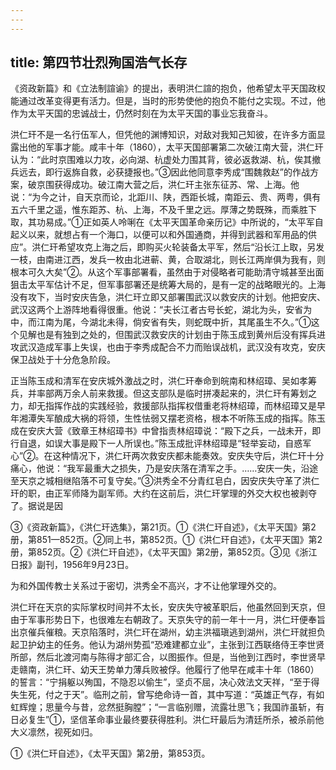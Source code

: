 ```yaml
---
---
---
```

title: 第四节壮烈殉国浩气长存
---



《资政新篇》和《立法制諠谕》的提出，表明洪仁諠的抱负，他希望太平天国政权能通过改革变得更有活力。但是，当时的形势使他的抱负不能付之实现。不过，他作为太平天国的忠诚战士，仍然时刻在为太平天国的事业忘我奋斗。

洪仁玕不是一名行伍军人，但凭他的渊博知识，对敌对我知己知彼，在许多方面显露出他的军事才能。咸丰十年（1860），太平天国部署第二次破江南大营，洪仁玕认为：“此时京围难以力攻，必向湖、杭虚处力围其背，彼必返救湖、杭，俟其撤兵远去，即行返旆自救，必获捷报也。”③因此他同意李秀成“围魏救赵”的作战方案，破京围获得成功。破江南大营之后，洪仁玕主张东征苏、常、上海。他说：“为今之计，自天京而论，北距川、陕，西距长城，南距云、贵、两粤，俱有五六千里之遥，惟东距苏、杭、上海，不及千里之远。厚薄之势既殊，而乘胜下取，其功易成。”①正如英人呤唎在《太平天国革命亲历记》中所说的，“太平军自起义以来，就想占有一个海口，以便可以和外国通商，并得到武器和军用品的供应”。洪仁玕希望攻克上海之后，即购买火轮装备太平军，然后“沿长江上取，另发一枝，由南进江西，发兵一枚由北进蕲、黄，合取湖北，则长江两岸俱为我有，则根本可久大矣”②。从这个军事部署看，虽然由于对侵略者可能助清守城甚至出面狙击太平军估计不足，但军事部署还是统筹大局的，是有一定的战略眼光的。上海没有攻下，当时安庆告急，洪仁玕立即又部署围武汉以救安庆的计划。他把安庆、武汉这两个上游阵地看得很重。他说：“夫长江者古号长蛇，湖北为头，安省为中，而江南为尾，今湖北未得，倘安省有失，则蛇既中折，其尾虽生不久。”①这个见解也是有独到之处的，但围武汉救安庆的计划由于陈玉成到黄州后没有挥兵进攻武汉造成军事上失误，也由于李秀成配合不力而贻误战机，武汉没有攻克，安庆保卫战处于十分危急阶段。

正当陈玉成和清军在安庆城外激战之时，洪仁玕奉命到皖南和林绍璋、吴如孝筹兵，并率部两万余人前来救援。但这支部队是临时拼凑起来的，洪仁玕有筹划之力，却无指挥作战的实践经验，救援部队指挥权借重老将林绍璋，而林绍璋又是早年湘潭失军酿成大祸的将领，生性怯弱又摆老资格，根本不听陈玉成的指挥。陈玉成在安庆大营《致章王林绍璋书》中曾指责林绍璋说：“殿下之兵，一战未开，即行自退，如误大事是殿下一人所误也。”陈玉成批评林绍璋是“轻举妄动，自惑军心”②。在这种情况下，洪仁玕两次救安庆都未能奏效。安庆失守后，洪仁玕十分痛心，他说：“我军最重大之损失，乃是安庆落在清军之手。……安庆一失，沿途至天京之城相继陷落不可复守矣。”③洪秀全不分青红皂白，因安庆失守革了洪仁玕的职，由正军师降为副军师。大约在这前后，洪仁玕掌理的外交大权也被剥夺了。据说是因

③《资政新篇》，《洪仁玕选集》，第21页。①《洪仁玕自述》，《太平天国》第2册，第851—852页。②同上书，第852页。①《洪仁玕自述》，《太平天国》第2册，第852页。②《洪仁玕自述》，《太平天国》第2册，第852页。③见《浙江日报》副刊，1956年9月23日。

为和外国传教士关系过于密切，洪秀全不高兴，才不让他掌理外交的。

洪仁玕在天京的实际掌权时间并不太长，安庆失守被革职后，他虽然回到天京，但由于军事形势日下，也很难左右朝政了。天京失守的前一年十一月，洪仁玕便奉旨出京催兵催粮。天京陷落时，洪仁玕在湖州，幼主洪福瑱逃到湖州，洪仁玕就担负起卫护幼主的任务。他认为湖州势孤“恐难建都立业”，主张到江西联络侍王李世贤所部，然后北渡河南与陈得才部汇合，以图振作。但是，当他到江西时，李世贤早走赣南，洪仁玕、幼天王势单力薄兵败被俘。他履行了他早在咸丰十年（1860）的誓言：“宁捐躯以殉国，不隐忍以偷生”，坚贞不屈，决心效法文天祥，“至于得失生死，付之于天”。临刑之前，曾写绝命诗一首，其中写道：“英雄正气存，有如虹辉煌；思量今与昔，忿然挺胸膛”；“一言临别赠，流露壮思飞；我国祚虽斩，有日必复生”①，坚信革命事业最终要获得胜利。洪仁玕最后为清廷所杀，被杀前他大义凛然，视死如归。

①《洪仁玕自述》，《太平天国》第2册，第853页。